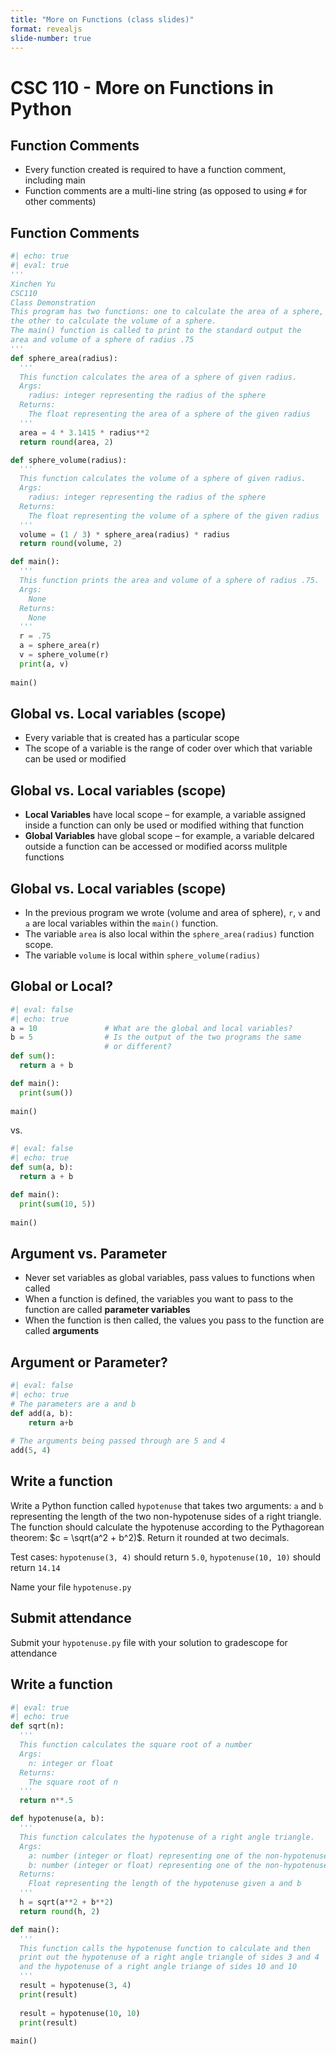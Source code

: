 ```yaml
---
title: "More on Functions (class slides)"
format: revealjs
slide-number: true
---
```


# CSC 110 - More on Functions in Python

## Function Comments

-   Every function created is required to have a function comment, including main
-   Function comments are a multi-line string (as opposed to using `#` for other comments)

## Function Comments

```python
#| echo: true
#| eval: true
'''
Xinchen Yu
CSC110
Class Demonstration
This program has two functions: one to calculate the area of a sphere,
the other to calculate the volume of a sphere.
The main() function is called to print to the standard output the
area and volume of a sphere of radius .75
'''
def sphere_area(radius):
  '''
  This function calculates the area of a sphere of given radius.
  Args:
    radius: integer representing the radius of the sphere
  Returns:
    The float representing the area of a sphere of the given radius
  '''
  area = 4 * 3.1415 * radius**2
  return round(area, 2)

def sphere_volume(radius):
  '''
  This function calculates the volume of a sphere of given radius.
  Args:
    radius: integer representing the radius of the sphere
  Returns:
    The float representing the volume of a sphere of the given radius
  '''
  volume = (1 / 3) * sphere_area(radius) * radius
  return round(volume, 2)

def main():
  '''
  This function prints the area and volume of a sphere of radius .75.
  Args:
    None
  Returns:
    None
  '''
  r = .75
  a = sphere_area(r)
  v = sphere_volume(r)
  print(a, v)
  
main()
```

## Global vs. Local variables (scope)

-   Every variable that is created has a particular scope
-   The scope of a variable is the range of coder over which that variable can be used or modified

## Global vs. Local variables (scope)

-   **Local Variables** have local scope -- for example, a variable assigned inside a function can only be used or modified withing that function
-   **Global Variables** have global scope -- for example, a variable delcared outside a function can be accessed or modified acorss mulitple functions

## Global vs. Local variables (scope)

-   In the previous program we wrote (volume and area of sphere), `r`, `v` and `a` are local variables within the `main()` function.
-   The variable `area` is also local within the `sphere_area(radius)` function scope.
-   The variable `volume` is local within `sphere_volume(radius)`

## Global or Local?

```python
#| eval: false
#| echo: true
a = 10               # What are the global and local variables?
b = 5                # Is the output of the two programs the same 
                     # or different?
def sum():
  return a + b

def main():
  print(sum())
  
main()
```

vs.

```python
#| eval: false
#| echo: true
def sum(a, b):
  return a + b

def main():
  print(sum(10, 5))
  
main()
```

## Argument vs. Parameter

-   Never set variables as global variables, pass values to functions when called
-   When a function is defined, the variables you want to pass to the function are called **parameter variables**
-   When the function is then called, the values you pass to the function are called **arguments**

## Argument or Parameter?

```python
#| eval: false
#| echo: true
# The parameters are a and b
def add(a, b):
    return a+b
  
# The arguments being passed through are 5 and 4
add(5, 4)
```


## Write a function

Write a Python function called `hypotenuse` that takes two arguments: `a` and `b` representing the length of the two non-hypotenuse sides of a right triangle.
The function should calculate the hypotenuse according to the Pythagorean theorem: $c = \sqrt(a^2 + b^2)$. Return it rounded at two decimals.

Test cases: `hypotenuse(3, 4)` should return `5.0`, `hypotenuse(10, 10)` should return `14.14`

Name your file `hypotenuse.py`

## Submit attendance

Submit your `hypotenuse.py` file with your solution to gradescope for attendance

## Write a function

```python
#| eval: true
#| echo: true
def sqrt(n):
  '''
  This function calculates the square root of a number
  Args:
    n: integer or float
  Returns:
    The square root of n
  '''
  return n**.5

def hypotenuse(a, b):
  '''
  This function calculates the hypotenuse of a right angle triangle.
  Args:
    a: number (integer or float) representing one of the non-hypotenuse sides
    b: number (integer or float) representing one of the non-hypotenuse sides
  Returns:
    Float representing the length of the hypotenuse given a and b
  ''' 
  h = sqrt(a**2 + b**2)
  return round(h, 2)

def main():
  '''
  This function calls the hypotenuse function to calculate and then
  print out the hypotenuse of a right angle triangle of sides 3 and 4
  and the hypotenuse of a right angle triange of sides 10 and 10
  '''
  result = hypotenuse(3, 4)
  print(result)
  
  result = hypotenuse(10, 10)
  print(result)
  
main()
```


